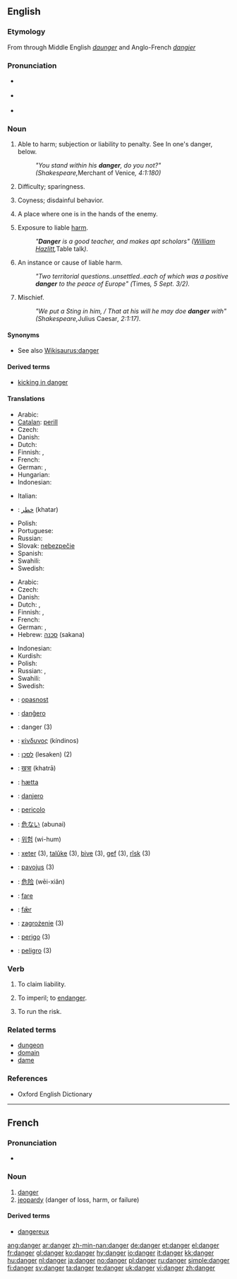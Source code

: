 ==English==

===Etymology===
From {{etyl|la}} {{term|lang=la|dominium}} through Middle English ''[[daunger]]'' and Anglo-French ''[[dangier]]''

===Pronunciation===
* {{a|RP}} {{IPA|/deɪn.ʤə/}}
* {{a|US}} {{IPA|ˈdeɪndʒɝ}}
* {{audio|en-us-danger.ogg|Audio (US)}}

===Noun===
{{en-noun}}

# {{obsolete}} Able to harm; subjection or liability to penalty. See In one's danger, below.
#: ''"You stand within his '''danger''', do you not?" (Shakespeare, ''Merchant of Venice'', 4:1:180)''
# {{obsolete}} Difficulty; sparingness.
# {{obsolete}} Coyness; disdainful behavior.
# {{obsolete}} A place where one is in the hands of the enemy.
# Exposure to liable [[harm]].
#: ''"'''Danger''' is a good teacher, and makes apt scholars" ([[w:William Hazlitt|William Hazlitt]], ''Table talk'').''
# An instance or cause of liable harm.
#: ''"Two territorial questions..unsettled..each of which was a positive '''danger''' to the peace of Europe" (''Times'', 5 Sept. 3/2).''
# Mischief.
#: ''"We put a Sting in him, / That at his will he may doe '''danger''' with" (Shakespeare, ''Julius Caesar'', 2:1:17).''

====Synonyms====
* See also [[Wikisaurus:danger]]

====Derived terms====
* [[kicking in danger]]

====Translations====
{{trans-top|exposure to liable harm}}
* Arabic: {{t-|ar|خطر|m|alt=خَطَر|tr=khaTar|sc=Arab}}
* [[Catalan]]: [[perill]]
* Czech: {{t-|cs|nebezpečí|n}}
* Danish: {{t+|da|fare|c}}
* Dutch: {{t+|nl|gevaar|n}}
* Finnish: {{t+|fi|vaara}}, {{t+|fi|uhka}}
* French: {{t+|fr|danger|m}}
* German: {{t+|de|Gefahr|f}}, {{t+|de|Risiko|n}}
* Hungarian: {{t+|hu|veszély}}
* Indonesian: {{t-|id|bahaya|xs=Indonesian}}
{{trans-mid}}
* Italian: {{t+|it|pericolo|m}}
* {{ttbc|Persian}}: [[خطر]] (khatar)
* Polish: {{t+|pl|niebezpieczeństwo|n}}
* Portuguese: {{t+|pt|perigo|m}}
* Russian: {{t+|ru|опасность|f|cs=Cyrl|tr=opásnost'|sc=Cyrl}}
* Slovak: [[nebezpečie]] {{n}}
* Spanish: {{t+|es|peligro|m}}
* Swahili: {{t|sw|hatari|xs=Swahili}}
* Swedish: {{t+|sv|fara|c}}
{{trans-bottom}}

{{trans-top|instance or cause of liable harm}}
* Arabic: {{t-|ar|خطر|m|alt=خَطَر|tr=khaTar|sc=Arab}}
* Czech: {{t-|cs|nebezpečí|n}}
* Danish: {{t+|da|fare|c}}
* Dutch: {{t+|nl|gevaar|n}},  {{t+|nl|bedreiging|f}}
* Finnish: {{t+|fi|uhka}}, {{t+|fi|vaara}}
* French: {{t+|fr|danger|m}}
* German: {{t+|de|Gefahr|f}}, {{t-|de|Bedrohung|f}}
* Hebrew: [[סכנה]] (sakana) {{f}}
{{trans-mid}}
* Indonesian: {{t-|id|bahaya|xs=Indonesian}}
* Kurdish: {{ku-Arab|[[په‌رێشان]]}}
* Polish: {{t+|pl|niebezpieczeństwo|n}}
* Russian: {{t+|ru|опасность|f|cs=Cyrl|tr=opásnost'|sc=Cyrl}}, {{t+|ru|угроза|f|cs=Cyrl|tr=ugróza|sc=Cyrl}}
* Swahili: {{t|sw|hatari|xs=Swahili}}
* Swedish: {{t+|sv|fara|c}}
{{trans-bottom}}

{{checktrans-top}}
* {{ttbc|Croatian}}: [[opasnost]]
* {{ttbc|Esperanto}}: [[danĝero]]
* {{ttbc|French}}: danger {{m}} (3)
* {{ttbc|Greek}}:  [[κίνδυνος]] (kíndinos) {{m}}
* {{ttbc|Hebrew}}: [[לסכן]] (lesaken) (2)
* {{ttbc|Hindi}}: [[खत्रा]] (khatrā)
* {{ttbc|Icelandic}}: [[hætta]]
* {{ttbc|Ido}}: [[danjero]]
{{checktrans-mid}}
* {{ttbc|Italian}}: [[pericolo]]
* {{ttbc|Japanese}}: [[危ない]] (abunai)
* {{ttbc|Korean}}: [[위험]] (wi-hum)
* {{ttbc|Kurdish}}: [[xeter]] {{f}} (3), [[talûke]] {{f}} (3), [[bive]] {{f}} (3), [[gef]] {{f}} (3), [[rîsk]] {{f}} (3)
* {{ttbc|Lithuanian}}: [[pavojus]] {{m}} (3)
* {{ttbc|Mandarin}}: [[危险]] (wēi-xiǎn)
* {{ttbc|Norwegian}}: [[fare]]
* {{ttbc|Old English}}: [[fær|fǣr]] {{m}}
* {{ttbc|Polish}}: [[zagrożenie]] {{n}} (3)
* {{ttbc|Portuguese}}: [[perigo]] {{m}} (3)
* {{ttbc|Spanish}}: [[peligro]] {{m}} (3)
{{checktrans-bottom}}

===Verb===
{{en-verb}}

# {{obsolete}} To claim liability.
# {{obsolete}} To imperil; to [[endanger]].
# {{obsolete}} To run the risk.

===Related terms===
* [[dungeon]]
* [[domain]]
* [[dame]]

===References===
* Oxford English Dictionary

----

==French==
{{wikipedia|lang=fr}}

===Pronunciation===
* {{audio|Fr-danger.ogg|Audio}}

===Noun===
{{fr-noun|m}}

# [[danger#English|danger]]
# [[jeopardy]] (danger of loss, harm, or failure)

====Derived terms====
*[[dangereux]]

{{tbot entry|French|jeopardy|2009|January|fr}}

[[ang:danger]]
[[ar:danger]]
[[zh-min-nan:danger]]
[[de:danger]]
[[et:danger]]
[[el:danger]]
[[fr:danger]]
[[gl:danger]]
[[ko:danger]]
[[hy:danger]]
[[io:danger]]
[[it:danger]]
[[kk:danger]]
[[hu:danger]]
[[nl:danger]]
[[ja:danger]]
[[no:danger]]
[[pl:danger]]
[[ru:danger]]
[[simple:danger]]
[[fi:danger]]
[[sv:danger]]
[[ta:danger]]
[[te:danger]]
[[uk:danger]]
[[vi:danger]]
[[zh:danger]]